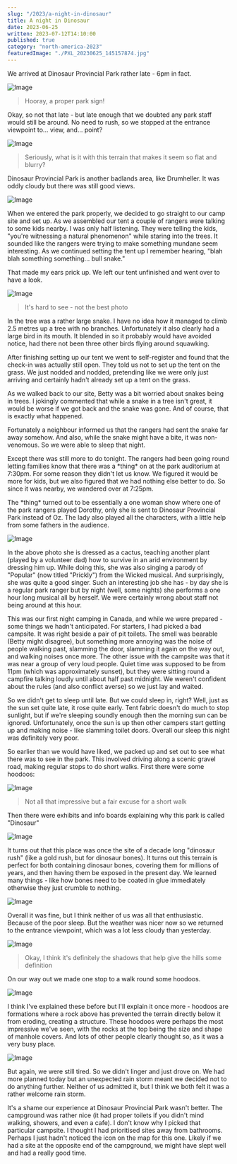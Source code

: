 ```yaml
---
slug: "/2023/a-night-in-dinosaur"
title: A night in Dinosaur
date: 2023-06-25
written: 2023-07-12T14:10:00
published: true
category: "north-america-2023"
featuredImage: "./PXL_20230625_145157874.jpg"
---
```


We arrived at Dinosaur Provincial Park rather late - 6pm in fact.

![Image](PXL_20230624_234944263.jpg)

> Hooray, a proper park sign!

Okay, so not that late - but late enough that we doubted any park staff would still be around.  No need to rush, so we stopped at the entrance viewpoint to... view, and... point?

![Image](PXL_20230625_000127868.jpg)

> Seriously, what is it with this terrain that makes it seem so flat and blurry?

Dinosaur Provincial Park is another badlands area, like Drumheller.  It was oddly cloudy but there was still good views.

![Image](PXL_20230624_235606882.jpg)

When we entered the park properly, we decided to go straight to our camp site and set up.  As we assembled our tent a couple of rangers were talking to some kids nearby.  I was only half listening.  They were telling the kids, "you're witnessing a natural phenomenon" while staring into the trees.  It sounded like the rangers were trying to make something mundane seem interesting.  As we continued setting the tent up I remember hearing, "blah blah something something... bull snake."

That made my ears prick up.  We left our tent unfinished and went over to have a look.

![Image](PXL_20230625_001645139.jpg)

> It's hard to see - not the best photo

In the tree was a rather large snake.  I have no idea how it managed to climb 2.5 metres up a tree with no branches.  Unfortunately it also clearly had a large bird in its mouth.  It blended in so it probably would have avoided notice, had there not been three other birds flying around squawking.

After finishing setting up our tent we went to self-register and found that the check-in was actually still open.  They told us not to set up the tent on the grass.  We just nodded and nodded, pretending like we were only just arriving and certainly hadn't already set up a tent on the grass.

As we walked back to our site, Betty was a bit worried about snakes being in trees.  I jokingly commented that while a snake in a tree isn't great, it would be worse if we got back and the snake was gone.  And of course, that is exactly what happened.

Fortunately a neighbour informed us that the rangers had sent the snake far away somehow.  And also, while the snake might have a bite, it was non-venomous.  So we were able to sleep that night.

Except there was still more to do tonight.  The rangers had been going round letting families know that there was a \*thing\* on at the park auditorium at 7:30pm.  For some reason they didn't let us know.  We figured it would be more for kids, but we also figured that we had nothing else better to do.  So since it was nearby, we wandered over at 7:25pm.

The \*thing\* turned out to be essentially a one woman show where one of the park rangers played Dorothy, only she is sent to Dinosaur Provincial Park instead of Oz.  The lady also played all the characters, with a little help from some fathers in the audience.

![Image](PXL_20230625_015132063.jpg)

In the above photo she is dressed as a cactus, teaching another plant (played by a volunteer dad) how to survive in an arid environment by dressing him up.  While doing this, she was also singing a parody of "Popular" (now titled "Prickly") from the Wicked musical.  And surprisingly, she was quite a good singer.  Such an interesting job she has - by day she is a regular park ranger but by night (well, some nights) she performs a one hour long musical all by herself.  We were certainly wrong about staff not being around at this hour.

This was our first night camping in Canada, and while we were prepared - some things we hadn't anticipated.  For starters, I had picked a bad campsite.  It was right beside a pair of pit toilets.  The smell was bearable (Betty might disagree), but something more annoying was the noise of people walking past, slamming the door, slamming it again on the way out, and walking noises once more.  The other issue with the campsite was that it was near a group of very loud people.  Quiet time was supposed to be from 11pm (which was approximately sunset), but they were sitting round a campfire talking loudly until about half past midnight.  We weren't confident about the rules (and also conflict averse) so we just lay and waited.

So we didn't get to sleep until late.  But we could sleep in, right?  Well, just as the sun set quite late, it rose quite early.  Tent fabric doesn't do much to stop sunlight, but if we're sleeping soundly enough then the morning sun can be ignored.  Unfortunately, once the sun is up then other campers start getting up and making noise - like slamming toilet doors.  Overall our sleep this night was definitely very poor.

So earlier than we would have liked, we packed up and  set out to see what there was to see in the park.  This involved driving along a scenic gravel road, making regular stops to do short walks.  First there were some hoodoos:

![Image](PXL_20230625_145157874.jpg)

> Not all that impressive but a fair excuse for a short walk

Then there were exhibits and info boards explaining why this park is called "Dinosaur"

![Image](PXL_20230625_152218036.jpg)

It turns out that this place was once the site of a decade long "dinosaur rush" (like a gold rush, but for dinosaur bones).  It turns out this terrain is perfect for both containing dinosaur bones, covering them for millions of years, and then having them be exposed in the present day.  We learned many things - like how bones need to be coated in glue immediately otherwise they just crumble to nothing.

![Image](PXL_20230625_154010810.jpg)

Overall it was fine, but I think neither of us was all that enthusiastic.  Because of the poor sleep.  But the weather was nicer now so we returned to the entrance viewpoint, which was a lot less cloudy than yesterday.

![Image](PXL_20230625_163313949.jpg)

> Okay, I think it's definitely the shadows that help give the hills some definition

On our way out we made one stop to a walk round some hoodoos.

![Image](PXL_20230625_181757612.jpg)

I think I've explained these before but I'll explain it once more - hoodoos are formations where a rock above has prevented the terrain directly below it from eroding, creating a structure.  These hoodoos were perhaps the most impressive we've seen, with the rocks at the top being the size and shape of manhole covers.  And lots of other people clearly thought so, as it was a very busy place.

![Image](PXL_20230625_182023684_2.jpg)

But again, we were still tired.  So we didn't linger and just drove on.  We had more planned today but an unexpected rain storm meant we decided not to do anything further.  Neither of us admitted it, but I think we both felt it was a rather welcome rain storm.

It's a shame our experience at Dinosaur Provincial Park wasn't better.  The campground was rather nice (it had proper toilets if you didn't mind walking, showers, and even a cafe).  I don't know why I picked that particular campsite.  I thought I had prioritised sites away from bathrooms.  Perhaps I just hadn't noticed the icon on the map for this one.  Likely if we had a site at the opposite end of the campground, we might have slept well and had a really good time.